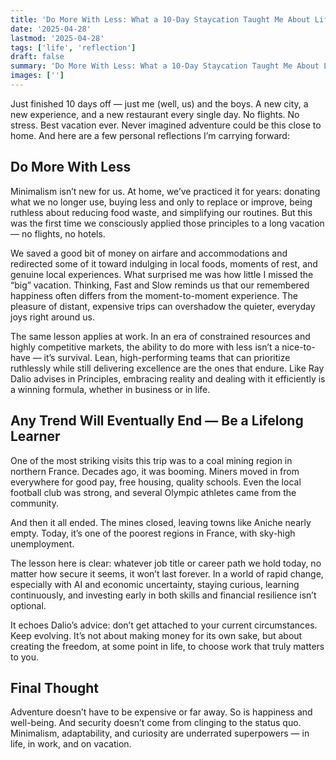 ```yaml
---
title: 'Do More With Less: What a 10-Day Staycation Taught Me About Life and Work'
date: '2025-04-28'
lastmod: '2025-04-28'
tags: ['life', 'reflection']
draft: false
summary: 'Do More With Less: What a 10-Day Staycation Taught Me About Life and Work.'
images: ['']
---
```


Just finished 10 days off — just me (well, us) and the boys. A new city, a new experience, and a new restaurant every single day. No flights. No stress. Best vacation ever.
Never imagined adventure could be this close to home. And here are a few personal reflections I’m carrying forward:

## Do More With Less

Minimalism isn’t new for us. At home, we’ve practiced it for years: donating what we no longer use, buying less and only to replace or improve, being ruthless about reducing food waste, and simplifying our routines. But this was the first time we consciously applied those principles to a long vacation — no flights, no hotels.

We saved a good bit of money on airfare and accommodations and redirected some of it toward indulging in local foods, moments of rest, and genuine local experiences. What surprised me was how little I missed the “big” vacation. Thinking, Fast and Slow reminds us that our remembered happiness often differs from the moment-to-moment experience. The pleasure of distant, expensive trips can overshadow the quieter, everyday joys right around us.

The same lesson applies at work. In an era of constrained resources and highly competitive markets, the ability to do more with less isn’t a nice-to-have — it’s survival. Lean, high-performing teams that can prioritize ruthlessly while still delivering excellence are the ones that endure. Like Ray Dalio advises in Principles, embracing reality and dealing with it efficiently is a winning formula, whether in business or in life.

## Any Trend Will Eventually End — Be a Lifelong Learner

One of the most striking visits this trip was to a coal mining region in northern France. Decades ago, it was booming. Miners moved in from everywhere for good pay, free housing, quality schools. Even the local football club was strong, and several Olympic athletes came from the community.

And then it all ended. The mines closed, leaving towns like Aniche nearly empty. Today, it’s one of the poorest regions in France, with sky-high unemployment.

The lesson here is clear: whatever job title or career path we hold today, no matter how secure it seems, it won’t last forever. In a world of rapid change, especially with AI and economic uncertainty, staying curious, learning continuously, and investing early in both skills and financial resilience isn’t optional.

It echoes Dalio’s advice: don’t get attached to your current circumstances. Keep evolving. It’s not about making money for its own sake, but about creating the freedom, at some point in life, to choose work that truly matters to you.

## Final Thought

Adventure doesn’t have to be expensive or far away. So is happiness and well-being. And security doesn’t come from clinging to the status quo.
Minimalism, adaptability, and curiosity are underrated superpowers — in life, in work, and on vacation.
